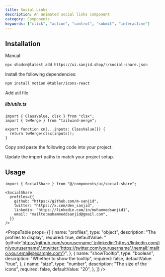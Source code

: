 ```yaml
---
title: Social Links
description: An animated social links component
category: Components
keywords: ["click", "action", "control", "submit", "interactive"]
---
```


<CodePreview name="social-share" />

## Installation

<CodeTabs>

<TabsList>
  <TabsTrigger value="cli"><Shadcn /></TabsTrigger>
  <TabsTrigger value="manual">Manual</TabsTrigger>
</TabsList>
<TabsContent value="cli">

```bash
npx shadcn@latest add https://ui.sanjid.shop/r/social-share.json
```

</TabsContent>

<TabsContent value="manual">

<Steps>

<Step>Install the following dependencies:</Step>

```bash
npm install motion @tabler/icons-react
```

<Step>Add util file</Step>

##### lib/utils.ts

```tsx
import { ClassValue, clsx } from "clsx";
import { twMerge } from "tailwind-merge";

export function cn(...inputs: ClassValue[]) {
  return twMerge(clsx(inputs));
}
```

<Step>Copy and paste the following code into your project.</Step>

<ComponentSource name="social-share" title="components/ui/social-share.tsx" />

<Step>Update the import paths to match your project setup.</Step>

</Steps>

</TabsContent>

</CodeTabs>

## Usage

```tsx showLineNumbers
import { SocialShare } from "@/components/ui/social-share";
```

```tsx showLineNumbers
<SocialShare
  profiles={{
    github: "https://github.com/m-sanjid",
    twitter: "https://x.com/dev_sanjid",
    linkedin: "https://linkedin.com/in/muhammedsanjid1",
    email: "mailto:muhammeddsanjid@gmail.com",
  }}
/>
```

<PropsTable
  props={[
    {
      name: "profiles",
      type: "object",
      description: "The profiles to display",
      required: true,
      defaultValue:
        "{github:'https://github.com/yourusername',\nlinkedin:'https://linkedin.com/in/yourusername',\ntwitter:'https://twitter.com/yourusername',\nemail:'mailto:your.email@example.com'}",
    },
    {
      name: "showTooltip",
      type: "boolean",
      description: "Whether to show the tooltip",
      required: false,
      defaultValue: "true",
    },
    {
      name: "size",
      type: "number",
      description: "The size of the icons",
      required: false,
      defaultValue: "20",
    },
  ]}
/>
